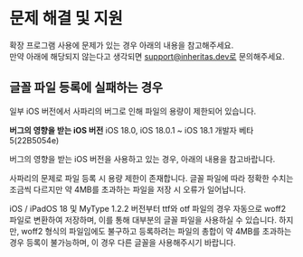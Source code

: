 
# 문제 해결 및 지원

확장 프로그램 사용에 문제가 있는 경우 아래의 내용을 참고해주세요.  
만약 아래에 해당되지 않는다고 생각되면 support@inheritas.dev로 문의해주세요.

## 글꼴 파일 등록에 실패하는 경우

일부 iOS 버전에서 사파리의 버그로 인해 파일의 용량이 제한되어 있습니다.

<div className='border rounded-lg border-solid border-neutral-200 px-3 py-3 my-4 bg-neutral-50'>
    <strong style={{ color: 'darkgreen' }}>버그의 영향을 받는 iOS 버전</strong>  
    <span style={{ color: 'darkgreen' }}>iOS 18.0, iOS 18.0.1 ~ iOS 18.1 개발자 베타5(22B5054e)</span>
</div>

버그의 영향을 받는 iOS 버전을 사용하고 있는 경우, 아래의 내용을 참고바랍니다. 

사파리의 문제로 파일 등록 시 용량 제한이 존재합니다. 글꼴 파일에 따라 정확한 수치는 조금씩 다르지만 약 4MB를 초과하는 파일을 저장 시 오류가 일어납니다.  

iOS / iPadOS 18 및 MyType 1.2.2 버전부터 ttf와 otf 파일의 경우 자동으로 woff2 파일로 변환하여 저장하며, 이를 통해 대부분의 글꼴 파일을 사용하실 수 있습니다. 
하지만, woff2 형식의 파일임에도 불구하고 등록하려는 파일의 총합이 약 4MB를 초과하는 경우 등록이 불가능하며, 이 경우 다른 글꼴을 사용해주시기 바랍니다.